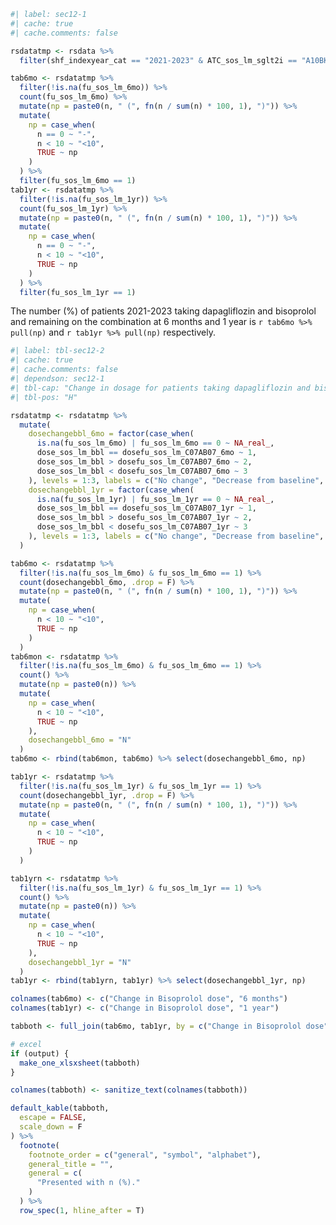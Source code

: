 
```r
#| label: sec12-1
#| cache: true
#| cache.comments: false

rsdatatmp <- rsdata %>%
  filter(shf_indexyear_cat == "2021-2023" & ATC_sos_lm_sglt2i == "A10BK01" & ATC_sos_lm_bbl == "C07AB07")

tab6mo <- rsdatatmp %>%
  filter(!is.na(fu_sos_lm_6mo)) %>%
  count(fu_sos_lm_6mo) %>%
  mutate(np = paste0(n, " (", fn(n / sum(n) * 100, 1), ")")) %>%
  mutate(
    np = case_when(
      n == 0 ~ "-",
      n < 10 ~ "<10",
      TRUE ~ np
    )
  ) %>%
  filter(fu_sos_lm_6mo == 1)
tab1yr <- rsdatatmp %>%
  filter(!is.na(fu_sos_lm_1yr)) %>%
  count(fu_sos_lm_1yr) %>%
  mutate(np = paste0(n, " (", fn(n / sum(n) * 100, 1), ")")) %>%
  mutate(
    np = case_when(
      n == 0 ~ "-",
      n < 10 ~ "<10",
      TRUE ~ np
    )
  ) %>%
  filter(fu_sos_lm_1yr == 1)
```

The number (%) of patients 2021-2023 taking dapagliflozin and bisoprolol and remaining on the combination at 6 months and 1 year is `r tab6mo %>% pull(np)` and `r tab1yr %>% pull(np)` respectively. 

```r
#| label: tbl-sec12-2
#| cache: true
#| cache.comments: false
#| dependson: sec12-1
#| tbl-cap: "Change in dosage for patients taking dapagliflozin and bisoprolol at baseline and 6 months and 1 year 2021-2023"
#| tbl-pos: "H"

rsdatatmp <- rsdatatmp %>%
  mutate(
    dosechangebbl_6mo = factor(case_when(
      is.na(fu_sos_lm_6mo) | fu_sos_lm_6mo == 0 ~ NA_real_,
      dose_sos_lm_bbl == dosefu_sos_lm_C07AB07_6mo ~ 1,
      dose_sos_lm_bbl > dosefu_sos_lm_C07AB07_6mo ~ 2,
      dose_sos_lm_bbl < dosefu_sos_lm_C07AB07_6mo ~ 3
    ), levels = 1:3, labels = c("No change", "Decrease from baseline", "Increase from baseline")),
    dosechangebbl_1yr = factor(case_when(
      is.na(fu_sos_lm_1yr) | fu_sos_lm_1yr == 0 ~ NA_real_,
      dose_sos_lm_bbl == dosefu_sos_lm_C07AB07_1yr ~ 1,
      dose_sos_lm_bbl > dosefu_sos_lm_C07AB07_1yr ~ 2,
      dose_sos_lm_bbl < dosefu_sos_lm_C07AB07_1yr ~ 3
    ), levels = 1:3, labels = c("No change", "Decrease from baseline", "Increase from baseline"))
  )

tab6mo <- rsdatatmp %>%
  filter(!is.na(fu_sos_lm_6mo) & fu_sos_lm_6mo == 1) %>%
  count(dosechangebbl_6mo, .drop = F) %>%
  mutate(np = paste0(n, " (", fn(n / sum(n) * 100, 1), ")")) %>%
  mutate(
    np = case_when(
      n < 10 ~ "<10",
      TRUE ~ np
    )
  )
tab6mon <- rsdatatmp %>%
  filter(!is.na(fu_sos_lm_6mo) & fu_sos_lm_6mo == 1) %>%
  count() %>%
  mutate(np = paste0(n)) %>%
  mutate(
    np = case_when(
      n < 10 ~ "<10",
      TRUE ~ np
    ),
    dosechangebbl_6mo = "N"
  )
tab6mo <- rbind(tab6mon, tab6mo) %>% select(dosechangebbl_6mo, np)

tab1yr <- rsdatatmp %>%
  filter(!is.na(fu_sos_lm_1yr) & fu_sos_lm_1yr == 1) %>%
  count(dosechangebbl_1yr, .drop = F) %>%
  mutate(np = paste0(n, " (", fn(n / sum(n) * 100, 1), ")")) %>%
  mutate(
    np = case_when(
      n < 10 ~ "<10",
      TRUE ~ np
    )
  )

tab1yrn <- rsdatatmp %>%
  filter(!is.na(fu_sos_lm_1yr) & fu_sos_lm_1yr == 1) %>%
  count() %>%
  mutate(np = paste0(n)) %>%
  mutate(
    np = case_when(
      n < 10 ~ "<10",
      TRUE ~ np
    ),
    dosechangebbl_1yr = "N"
  )
tab1yr <- rbind(tab1yrn, tab1yr) %>% select(dosechangebbl_1yr, np)

colnames(tab6mo) <- c("Change in Bisoprolol dose", "6 months")
colnames(tab1yr) <- c("Change in Bisoprolol dose", "1 year")

tabboth <- full_join(tab6mo, tab1yr, by = c("Change in Bisoprolol dose"))

# excel
if (output) {
  make_one_xlsxsheet(tabboth)
}

colnames(tabboth) <- sanitize_text(colnames(tabboth))

default_kable(tabboth,
  escape = FALSE,
  scale_down = F
) %>%
  footnote(
    footnote_order = c("general", "symbol", "alphabet"),
    general_title = "",
    general = c(
      "Presented with n (%)."
    )
  ) %>%
  row_spec(1, hline_after = T)
```
